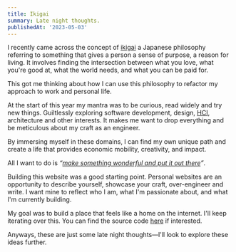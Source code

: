 ```yaml
---
title: Ikigai
summary: Late night thoughts.
publishedAt: '2023-05-03'
---
```


I recently came across the concept of [ikigai](https://en.wikipedia.org/wiki/Ikigai) a Japanese philosophy referring to something that gives a person a sense of purpose, a reason for living. It involves finding the intersection between what you love, what you're good at, what the world needs, and what you can be paid for.

This got me thinking about how I can use this philosophy to refactor my approach to work and personal life.

At the start of this year my mantra was to be curious, read widely and try new things. Guiltlessly exploring software development, design, [HCI](https://en.wikipedia.org/wiki/Human%E2%80%93computer_interaction), architecture and other interests. It makes me want to drop everything and be meticulous about my craft as an engineer.

By immersing myself in these domains, I can find my own unique path and create a life that provides economic mobility, creativity, and impact.

All I want to do is _“[make something wonderful and put it out there](https://putsomethingback.stevejobsarchive.com/internal-meeting-at-apple)”_.

Building this website was a good starting point. Personal websites are an opportunity to describe yourself, showcase your craft, over-engineer and write. I want mine to reflect who I am, what I'm passionate about, and what I'm currently building.

My goal was to build a place that feels like a home on the internet. I'll keep iterating over this. You can find the source code [here](https://github.com/kelvinampofo/kelvinamp.me) if interested.

Anyways, these are just some late night thoughts&mdash;I'll look to explore these ideas further.

